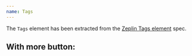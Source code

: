 ```yaml
---
name: Tags
---
```


The `Tags` element has been extracted from the
[Zeplin Tags element](https://zpl.io/a39ZQ71) spec.

<Playground expanded={false}>
  <BorderBox>
    <Tags
      tags={[
        {
          name: "Sculpture",
          href: "/gene/sculpture",
        },
        {
          name: "Repetition",
          href: "/gene/repetition",
        },
        {
          name: "United States",
          href: "/gene/united-states",
        },
        {
          name: "1960s",
          href: "/gene/1960s",
        },
        {
          name: "Minimalism",
          href: "/gene/minimalism",
        },
      ]}
    />
  </BorderBox>
</Playground>

## With more button:

<Playground expanded={false}>
  <BorderBox>
    <Tags
      tags={[
        {
          name: "Sculpture",
          href: "/gene/sculpture",
        },
        {
          name: "Repetition",
          href: "/gene/repetition",
        },
        {
          name: "United States",
          href: "/gene/united-states",
        },
        {
          name: "1960s",
          href: "/gene/1960s",
        },
        {
          name: "Minimalism",
          href: "/gene/minimalism",
        },
        {
          name: "Abstract Art",
          href: "/gene/abstract-art",
        },
        {
          name: "Line, Form, and Color",
          href: "/gene/line-form-and-color",
        },
        {
          name: "1860–1969",
          href: "/gene/1860-1969",
        },
        {
          name: "Abstract Sculpture",
          href: "/gene/abstract-sculpture",
        },
        {
          name: "Linear Forms",
          href: "/gene/linear-forms",
        },
      ]}
      displayNum={5}
    />
  </BorderBox>
</Playground>
